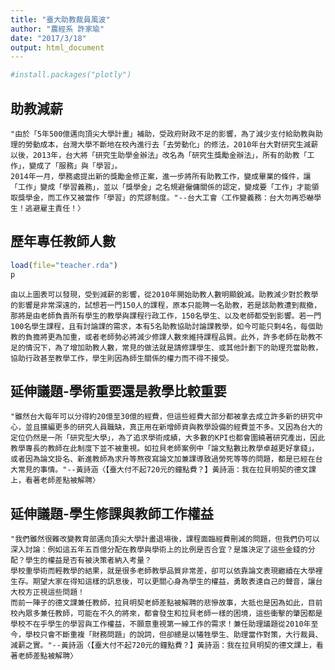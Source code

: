 ```yaml
---
title: "臺大助教裁員風波"
author: "農經系 許家瑜"
date: "2017/3/18"
output: html_document
---
```


```r
#install.packages("plotly")
```

## 助教減薪

    "由於「5年500億邁向頂尖大學計畫」補助，受政府財政不足的影響，為了減少支付給助教與助理的勞動成本，台灣大學不斷地在校內進行去「去勞動化」的修法，2010年台大對研究生減薪以後，2013年，台大將「研究生助學金辦法」改名為「研究生獎勵金辦法」，所有的助教「工作」，變成了「服務」與「學習」。
    2014年一月，學務處提出新的獎勵金修正案，進一步將所有助教工作，變成畢業的條件，讓「工作」變成「學習義務」，並以「獎學金」之名規避僱傭關係的認定，變成要「工作」才能領取獎學金，而工作又被當作「學習」的荒謬制度。"--台大工會〈工作變義務：台大勿再恐嚇學生！逃避雇主責任！〉
    
## 歷年專任教師人數

```r
load(file="teacher.rda")
p
```

    由以上圖表可以發現，受到減薪的影響，從2010年開始助教人數明顯銳減。助教減少對於教學的影響是非常深遠的，試想若一門150人的課程，原本只能聘一名助教，若是該助教遭到裁撤，那將是由老師負責所有學生的教學與課程行政工作，150名學生、以及老師都受到影響。若一門100名學生課程，且有討論課的需求，本有5名助教協助討論課教學，如今可能只剩4名，每個助教的負擔將更為加重，或者老師勢必將減少修課人數來維持課程品質。此外，許多老師在助教不足的情況下，為了增加助教人數，常見的做法就是請修課學生、或其他計劃下的助理充當助教，協助行政甚至教學工作，學生則因為師生關係的權力而不得不接受。
    
   
    
## 延伸議題-學術重要還是教學比較重要

    "雖然台大每年可以分得約20億至30億的經費，但這些經費大部分都被拿去成立許多新的研究中心，並且擴編更多的研究人員職缺，真正用在新增師資與教學設備的經費並不多。又因為台大的定位仍然是一所「研究型大學」，為了追求學術成績，大多數的KPI也都會圍繞著研究產出，因此教學專長的教師在此制度下並不被重視。如拉貝老師案例中「論文點數比教學卓越更好拿錢」，或者因為論文掛名、新進教師為求升等熬夜寫論文加兼課導致過勞死等等的問題，都是已經在台大常見的事情。"--黃詩涵〈【臺大付不起720元的鐘點費？】黃詩涵：我在拉貝明契的德文課上，看著老師差點被解聘〉
    

   
## 延伸議題-學生修課與教師工作權益 

    "我們雖然很難改變教育部邁向頂尖大學計畫退場後，課程面臨經費刪減的問題，但我們仍可以深入討論：例如這五年五百億分配在教學與學術上的比例是否合宜？是誰決定了這些金錢的分配？學生的權益是否有被決策者納入考量？
    學校重學術而輕教學的結果，就是很多老師教學品質非常差，卻可以依靠論文表現繼續在大學裡生存。期望大家在得知這樣的訊息後，可以更關心身為學生的權益，勇敢表達自己的聲音，讓台大校方正視這些問題！
    而前一陣子的德文課兼任教師，拉貝明契老師差點被解聘的悲慘故事，大抵也是因為如此，目前校內眾多兼任教師，可能在不久的將來，都會發生和拉貝老師一樣的困境，這些衝擊的肇因都是學校不在乎學生的學習與工作權益，不願意重視第一線工作的需求！兼任助理議題從2010年至今，學校只會不斷重複「財務問題」的說詞，但卻總是以犧牲學生、助理當作對策，大行裁員、減薪之實。"--黃詩涵〈【臺大付不起720元的鐘點費？】黃詩涵：我在拉貝明契的德文課上，看著老師差點被解聘〉
   
  
